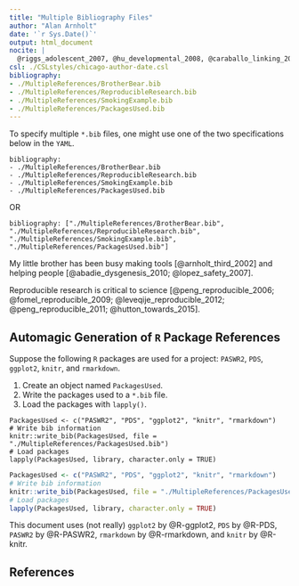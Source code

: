 ```yaml
---
title: "Multiple Bibliography Files"
author: "Alan Arnholt"
date: '`r Sys.Date()`'
output: html_document
nocite: |
  @riggs_adolescent_2007, @hu_developmental_2008, @caraballo_linking_2009, @rose_nicotine_2010, @van_de_ven_patterns_2010, @chen_relationships_1997, @dierker_association_2007, @dierker_importance_2008
csl: ./CSLstyles/chicago-author-date.csl
bibliography:
- ./MultipleReferences/BrotherBear.bib
- ./MultipleReferences/ReproducibleResearch.bib
- ./MultipleReferences/SmokingExample.bib
- ./MultipleReferences/PackagesUsed.bib
---
```


To specify multiple `*.bib` files, one might use one of the two specifications below in the `YAML`.

```
bibliography: 
- ./MultipleReferences/BrotherBear.bib
- ./MultipleReferences/ReproducibleResearch.bib
- ./MultipleReferences/SmokingExample.bib
- ./MultipleReferences/PackagesUsed.bib
```

OR

```
bibliography: ["./MultipleReferences/BrotherBear.bib", "./MultipleReferences/ReproducibleResearch.bib", "./MultipleReferences/SmokingExample.bib", "./MultipleReferences/PackagesUsed.bib"]
```

My little brother has been busy making tools [@arnholt_third_2002] and helping people [@abadie_dysgenesis_2010; @lopez_safety_2007].

Reproducible research is critical to science [@peng_reproducible_2006; @fomel_reproducible_2009; @leveqije_reproducible_2012; @peng_reproducible_2011; @hutton_towards_2015].

## Automagic Generation of `R` Package References

Suppose the following `R` packages are used for a project: `PASWR2`, `PDS`, `ggplot2`, `knitr`, and `rmarkdown`.  

1. Create an object named `PackagesUsed`.
2. Write the packages used to a `*.bib` file.
3. Load the packages with `lapply()`.

```
PackagesUsed <- c("PASWR2", "PDS", "ggplot2", "knitr", "rmarkdown")
# Write bib information
knitr::write_bib(PackagesUsed, file = "./MultipleReferences/PackagesUsed.bib")
# Load packages
lapply(PackagesUsed, library, character.only = TRUE)
```

```r
PackagesUsed <- c("PASWR2", "PDS", "ggplot2", "knitr", "rmarkdown")
# Write bib information
knitr::write_bib(PackagesUsed, file = "./MultipleReferences/PackagesUsed.bib")
# Load packages
lapply(PackagesUsed, library, character.only = TRUE)
```

This document uses (not really) `ggplot2` by @R-ggplot2, `PDS` by @R-PDS, `PASWR2` by @R-PASWR2, `rmarkdown` by @R-rmarkdown, and `knitr` by @R-knitr.

## References